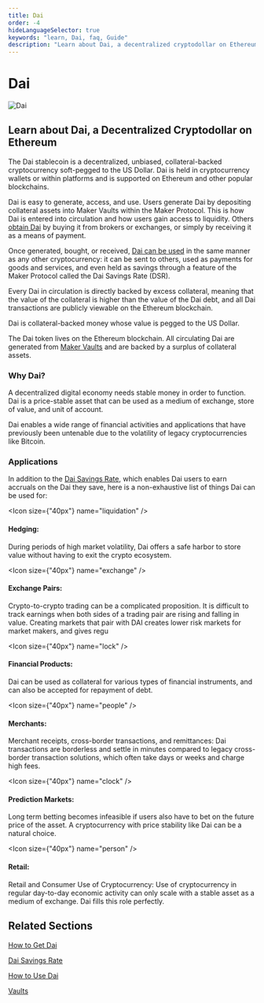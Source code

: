 ```yaml
---
title: Dai
order: -4
hideLanguageSelector: true
keywords: "learn, Dai, faq, Guide"
description: "Learn about Dai, a decentralized cryptodollar on Ethereum."
---
```


# Dai

<InfoBlock>

![Dai](/images/illustrations/Short-3.png)

<Box>


## Learn about Dai, a Decentralized Cryptodollar on Ethereum

</Box>

</InfoBlock>


The Dai stablecoin is a decentralized, unbiased, collateral-backed cryptocurrency soft-pegged to the US Dollar. Dai is held in cryptocurrency wallets or within platforms and is supported on Ethereum and other popular blockchains.

Dai is easy to generate, access, and use. Users generate Dai by depositing collateral assets into Maker Vaults within the Maker Protocol. This is how Dai is entered into circulation and how users gain access to liquidity. Others [obtain Dai](/learn/Dai/get-dai/) by buying it from brokers or exchanges, or simply by receiving it as a means of payment.

Once generated, bought, or received, [Dai can be used](/learn/Dai/use-dai/) in the same manner as any other cryptocurrency: it can be sent to others, used as payments for goods and services, and even held as savings through a feature of the Maker Protocol called the Dai Savings Rate (DSR).

Every Dai in circulation is directly backed by excess collateral, meaning that the value of the collateral is higher than the value of the Dai debt, and all Dai transactions are publicly viewable on the Ethereum blockchain.

Dai is collateral-backed money whose value is pegged to the US Dollar.

The Dai token lives on the Ethereum blockchain. All circulating Dai are generated from [Maker Vaults](/learn/vaults/) and are backed by a surplus of collateral assets.

### Why Dai?

A decentralized digital economy needs stable money in order to function. Dai is a price-stable asset that can be used as a medium of exchange, store of value, and unit of account.

Dai enables a wide range of financial activities and applications that have previously been untenable due to the volatility of legacy cryptocurrencies like Bitcoin.

### Applications

In addition to the [Dai Savings Rate](/learn/Dai/dsr/), which enables Dai users to earn accruals on the Dai they save, here is a non-exhaustive list of things Dai can be used for:

<Chocolate>

<Box>

<Icon size={"40px"} name="liquidation" />

#### Hedging:

During periods of high market volatility, Dai offers a safe harbor to store value without having to exit the crypto ecosystem.

</Box>

<Box>

 <Icon size={"40px"} name="exchange" />

#### Exchange Pairs:

Crypto-to-crypto trading can be a complicated proposition. It is difficult to track earnings when both sides of a trading pair are rising and falling in value. Creating markets that pair with DAI creates lower risk markets for market makers, and gives regu

</Box>

<Box>

<Icon size={"40px"} name="lock" />

#### Financial Products:

Dai can be used as collateral for various types of financial instruments, and can also be accepted for repayment of debt.

</Box>

</Chocolate>

<Chocolate>

<Box>

<Icon size={"40px"} name="people" />

#### Merchants:

Merchant receipts, cross-border transactions, and remittances: Dai transactions are borderless and settle in minutes compared to legacy cross-border transaction solutions, which often take days or weeks and charge high fees.

</Box>

<Box>

 <Icon size={"40px"} name="clock" />

#### Prediction Markets:

 Long term betting becomes infeasible if users also have to bet on the future price of the asset. A cryptocurrency with price stability like Dai can be a natural choice.

</Box>

<Box>

<Icon size={"40px"} name="person" />

#### Retail:

Retail and Consumer Use of Cryptocurrency: Use of cryptocurrency in regular day-to-day economic activity can only scale with a stable asset as a medium of exchange. Dai fills this role perfectly.

</Box>

</Chocolate>

## Related Sections

<List>

[How to Get Dai](/learn/Dai/get-dai/)

[Dai Savings Rate](/learn/Dai/dsr/)

[How to Use Dai](/learn/Dai/use-dai/)

[Vaults](/learn/vaults/)

</List>